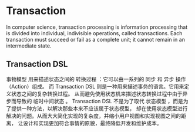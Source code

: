 # Transaction
In computer science, transaction processing is information processing that is divided into individual, indivisible operations, called transactions. Each transaction must succeed or fail as a complete unit; it cannot remain in an intermediate state.
## Transaction DSL
事物模型 用来描述状态之间的 转换过程 ：它可以由一系列的 同步 和 异步 操作（Action）组成。
而 Transaction DSL 则是一种用来描述事务的语言。它用来定义状态之间的复杂转换过程。 从而避免使用状态机来描述状态转换过程中由于异步而导致的 临时中间状态 。
Transaction DSL 不是为了取代 状态模型 ，而是为了提供一种方法，以解决那些本来不应该属于状态模型， 却在使用状态模型进行解决的问题。从而大大简化实现的复杂度，并缩小用户视图和实现视图之间的距离， 让设计和实现更加符合事情的原貌，最终降低开发和维护成本。